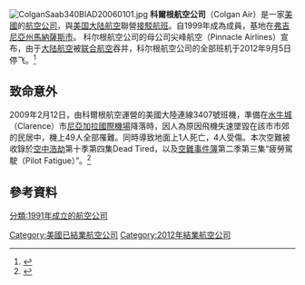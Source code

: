 {{Infobox Airline
| airline=科爾根航空<br>Colgan Air
| logo=Colgan_air_logo.jpg
| logo_size=280px
| fleet_size=19
| destinations=22
| IATA=9L
| ICAO=CJC
| callsign=COLGAN
| parent=Pinnacle Airlines Corp.
| founded=1991年
| ceased= 2012年9月5日
| headquarters={{USA}} [[田納西州|田納西州]] [[孟菲斯_(田納西州)|孟菲斯]]
| key_people=John Spanjers (senior vice-president) <br/>Charles Colgan (founder / former {{abbr|CEO|chief executive officer}})
| hubs= {{nowrap|{{USA}} [[華盛頓杜勒斯國際機場|華盛頓杜勒斯國際機場]]}} <br> {{USA}} [[紐瓦克自由國際機場|紐瓦克自由國際機場]]

| focus_cities=
| frequent_flyer=
| lounge=
| alliance=
| website= http://www.colganair.com
}}

[[File:ColganSaab340BIAD20060101.jpg|thumb]]
'''科爾根航空公司'''（Colgan Air）是一家[[美國|美國]]的[[航空公司|航空公司]]，與[[美国大陆航空|美国大陆航空]]聯營[[接駁航班|接駁航班]]。自1999年成為{{tsl|en|US Airways Express|全美快運航空}}成員，基地在[[弗吉尼亞州|弗吉尼亞州]][[馬納薩斯_(維吉尼亞州)|馬納薩斯市]]{{tsl|en|Manassas Regional Airport|馬納薩斯區間機場}}。
科尔根航空公司的母公司尖峰航空（Pinnacle Airlines）宣布，由于[[大陆航空|大陆航空]]被[[联合航空|联合航空]]吞并，科尔根航空公司的全部班机于2012年9月5日停飞。<ref>{{Cite web |url=http://www.colganair.com/ |title=存档副本 |access-date=2012-12-18 |archive-date=2012-01-18 |archive-url=https://web.archive.org/web/20120118020722/http://www.colganair.com/ |dead-url=yes }}</ref>

== 致命意外 ==
{{main|科爾根航空3407號班機}}
2009年2月12日，由科爾根航空運營的美國大陸連線3407號班機，準備在[[水牛城|水牛城]]{{tsl|en|Clarence|克拉倫斯}}（Clarence）市[[尼亞加拉國際機場|尼亞加拉國際機場]]降落時，因人為原因飛機失速墜毀在該市市郊的民居中，機上49人全部罹難。同時導致地面上1人死亡，4人受傷。本次空難被收錄於[[空中浩劫|空中浩劫]]第十季第四集Dead Tired，以及[[空難事件簿|空難事件簿]]第二季第三集“疲勞駕駛（Pilot Fatigue）”。<ref>{{cite news |language = 中文 |url = http://news.stheadline.com/instantnews/news_content/200902/13/20090213b152830.html?cat=b |title = 紐約客機墜落民居49人罹難 |publisher = 頭條日報 |date = 2009年2月13日 |accessdate = 2015年9月2日 |archive-date = 2020年9月18日 |archive-url = https://web.archive.org/web/20200918085314/http://news.stheadline.com/instantnews/news_content/200902/13/20090213b152830.html?cat=b |dead-url = no }}</ref>

== 參考資料 ==
<references/>

{{美國的航空公司}}
[[Category:美國已結業航空公司|Category:美國已結業航空公司]]
[[分類:1991年成立的航空公司|分類:1991年成立的航空公司]]
[[Category:2012年結業航空公司|Category:2012年結業航空公司]]
